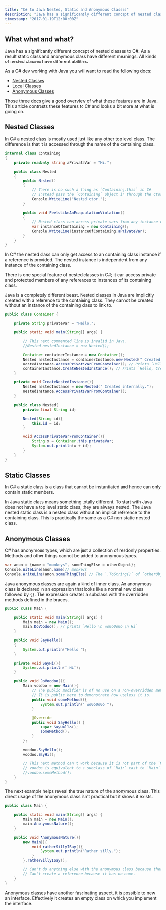 ```yaml
---
title: "C# to Java Nested, Static and Anonymous Classes"
description: "Java has a significantly different concept of nested classes to C#. This article investigates the meaning of Nested Static and Anonymous classes in both Java and C#."
timestamp: "2017-01-19T12:00:00Z"
---
```


## What what and what?

Java has a significantly different concept of nested classes to C#.
As a result static class and anonymous class have different meanings.
All kinds of nested classes have different abilities.

As a C# dev working with Java you will want to read the following docs:

-   [Nested Classes](http://docs.oracle.com/javase/tutorial/java/javaOO/nested.html)
-   [Local Classes](http://docs.oracle.com/javase/tutorial/java/javaOO/localclasses.html)
-   [Anonymous Classes](http://docs.oracle.com/javase/tutorial/java/javaOO/anonymousclasses.html)

Those three docs give a good overview of what these features are in Java.
This article contrasts these features to C# and looks a bit more at what is going on.

## Nested Classes

In C# a nested class is mostly used just like any other top level class.
The difference is that it is accessed through the name of the containing class.

```csharp
internal class Containing
{
    private readonly string aPrivateVar = "Hi.";

    public class Nested
    {
        public Nested()
        {
            // There is no such a thing as `Containing.this` in C#
            // Instead pass the `Containing` object in through the ctor (or a method, property etc..).
            Console.WriteLine("Nested ctor.");
        }

        public void FeelsLikeAnEcapsulationViolation()
        {
            // Nested class can access private vars from any instance of its Containing class.
            var instanceOfContaining = new Containing();
            Console.WriteLine(instanceOfContaining.aPrivateVar);
        }
    }
}

```

In C# the nested class can only get access to an containing class instance if a reference is provided.
The nested instance is independent from any instance of the containing class.

There is one special feature of nested classes in C#;
it can access private and protected members of any references to instances of its containing class.

Java is a completely different beast.
Nested classes in Java are implicitly created with a reference to the containing class.
They cannot be created without an instance of the containing class to link to.

```java
public class Container {

    private String privateVar = "Hello.";

    public static void main(String[] args) {

        // This next commented line is invalid in Java.
        //Nested nestedInstance = new Nested();

        Container containerInstance = new Container();
        Nested nestedInstance = containerInstance.new Nested(" Created externally.");
        nestedInstance.AccessPrivateVarFromContainer(); // Prints `Hello. Created externally.`.
        containerInstance.CreateNestedInstance(); // Prints `Hello, Created internally.`.
    }

    private void CreateNestedInstance(){
        Nested nestedInstance = new Nested(" Created internally.");
        nestedInstance.AccessPrivateVarFromContainer();
    }

    public class Nested{
        private final String id;

        Nested(String id){
            this.id = id;
        }

        void AccessPrivateVarFromContainer(){
            String x = Container.this.privateVar;
            System.out.println(x + id);
        }
    }
}
```

## Static Classes

In C# a static class is a class that cannot be instantiated and hence can only contain static members.

In Java static class means something totally different.
To start with Java does not have a top level static class, they are always nested.
The Java nested static class is a nested class without an implicit reference to the containing class.
This is practically the same as a C# non-static nested class.

## Anonymous Classes

C# has anonymous types, which are just a collection of readonly properties.
Methods and other things cannot be added to anonymous types.

```csharp
var anon = {name = "monkeys", someThingElse = otherObject};
Console.WiteLine(anon.name)// monkeys
Console.WriteLine(anon.someThingElse) // The `.ToString()` of `otherObject`.
```

Java anonymous classes are again a kind of inner class.
An anonymous class is declared in an expression that looks like a normal new class followed by `{}`.
The expression creates a subclass with the overridden methods defined in the braces.

```java
public class Main {

    public static void main(String[] args) {
	    Main main = new Main();
	    main.DoVoodoo(); // prints `Hello \n wo0o0o0o \n Hi`
    }

    public void SayHello()
    {
        System.out.println("Hello ");
    }

    private void SayHi(){
        System.out.println(" Hi");
    }

    public void DoVoodoo(){
        Main voodoo = new Main(){
            // The public modifier is of no use on a non-overridden member of an anonymous class.
            // It is public here to demonstrate how useless it is.
            public void someMethod(){
                System.out.println(" wo0o0o0o ");
            }

            @Override
            public void SayHello() {
                super.SayHello();
                someMethod();
            }
        };

        voodoo.SayHello();
        voodoo.SayHi();

        // This next method can't work because it is not part of the `Main` class.
        // voodoo is equivalent to a subclass of `Main` cast to `Main`.
        //voodoo.someMethod();
    }
}
```

The next example helps reveal the true nature of the anonymous class.
This direct usage of the anonymous class isn't practical but it shows it exists.

```java
public class Main {

    public static void main(String[] args) {
	    Main main = new Main();
	    main.AnonymousNature();
    }

    public void AnonymousNature(){
        new Main(){
            void ratherSillyISay(){
                System.out.println("Rather silly.");
            }
        }.ratherSillyISay();

        // Can't do anything else with the anonymous class because there is no reference to it.
        // Can't create a reference because it has no name.
    }
}
```

Anonymous classes have another fascinating aspect, it is possible to new an interface.
Effectively it creates an empty class on which you implement the interface.
